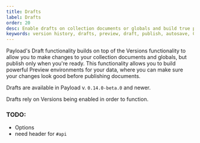 ```yaml
---
title: Drafts
label: Drafts
order: 20
desc: Enable drafts on collection documents or globals and build true preview environments for your data.
keywords: version history, drafts, preview, draft, publish, autosave, Content Management System, cms, headless, javascript, node, react, express
---
```


Payload's Draft functionality builds on top of the Versions functionality to allow you to make changes to your collection documents and globals, but publish only when you're ready. This functionality allows you to build powerful Preview environments for your data, where you can make sure your changes look good before publishing documents.

Drafts are available in Payload v. `0.14.0-beta.0` and newer.

<Banner type="warning">
	Drafts rely on Versions being enabled in order to function.
</Banner>

### TODO:

- Options
- need header for `#api`
